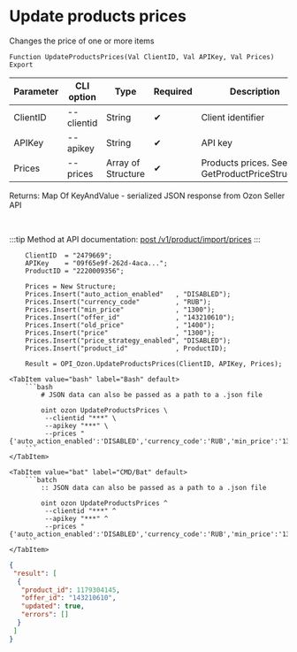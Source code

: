 ﻿---
sidebar_position: 5
description: Update products prices and other functions to work with Ozon in the Open Integration Package, a free open-source integration library for 1C:Enterprise 8, OneScript and CLI
keywords: [1C, 1С, 1С:Enterprise, 1С:Enterprise 8.3, API, Integration, Services, Exchange, OneScript, CLI, Ozon]
---


# Update products prices
 Changes the price of one or more items



`Function UpdateProductsPrices(Val ClientID, Val APIKey, Val Prices) Export`

  | Parameter | CLI option | Type | Required | Description |
  |-|-|-|-|-|
  | ClientID | --clientid | String | &#x2714; | Client identifier |
  | APIKey | --apikey | String | &#x2714; | API key |
  | Prices | --prices | Array of Structure | &#x2714; | Products prices. See GetProductPriceStructure |

  
  Returns:  Map Of KeyAndValue - serialized JSON response from Ozon Seller API

<br/>

:::tip
Method at API documentation: [post /v1/product/import/prices](https://docs.ozon.ru/api/seller/#operation/ProductAPI_ImportProductsPrices)
:::
<br/>



```bsl title="1C:Enterprise/OneScript code example"
    ClientID  = "2479669";
    APIKey    = "09f65e9f-262d-4aca...";
    ProductID = "2220009356";

    Prices = New Structure;
    Prices.Insert("auto_action_enabled"   , "DISABLED");
    Prices.Insert("currency_code"         , "RUB");
    Prices.Insert("min_price"             , "1300");
    Prices.Insert("offer_id"              , "143210610");
    Prices.Insert("old_price"             , "1400");
    Prices.Insert("price"                 , "1300");
    Prices.Insert("price_strategy_enabled", "DISABLED");
    Prices.Insert("product_id"            , ProductID);

    Result = OPI_Ozon.UpdateProductsPrices(ClientID, APIKey, Prices);
```
 

 <Tabs>
  
    <TabItem value="bash" label="Bash" default>
        ```bash
            # JSON data can also be passed as a path to a .json file
            
            oint ozon UpdateProductsPrices \
             --clientid "***" \
             --apikey "***" \
             --prices "{'auto_action_enabled':'DISABLED','currency_code':'RUB','min_price':'1300','offer_id':'143210610','old_price':'1400','price':'1300','price_strategy_enabled':'DISABLED','product_id':2216912707}"
        ```
    </TabItem>
  
    <TabItem value="bat" label="CMD/Bat" default>
        ```batch
            :: JSON data can also be passed as a path to a .json file
            
            oint ozon UpdateProductsPrices ^
             --clientid "***" ^
             --apikey "***" ^
             --prices "{'auto_action_enabled':'DISABLED','currency_code':'RUB','min_price':'1300','offer_id':'143210610','old_price':'1400','price':'1300','price_strategy_enabled':'DISABLED','product_id':2216912707}"
        ```
    </TabItem>
</Tabs>


```json title="Result"
{
 "result": [
  {
   "product_id": 1179304145,
   "offer_id": "143210610",
   "updated": true,
   "errors": []
  }
 ]
}
```

